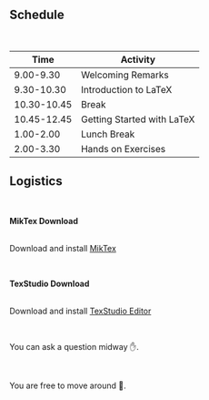 ## Schedule

<br>

| Time        | Activity                   |
|-------------|----------------------------|
| 9.00-9.30   | Welcoming Remarks          |
| 9.30-10.30  | Introduction to LaTeX      |
| 10.30-10.45 | Break                      |
| 10.45-12.45 | Getting Started with LaTeX |
| 1.00-2.00   | Lunch Break                |
| 2.00-3.30   | Hands on Exercises         |

## Logistics

<br>

**MikTex Download**

<br> Download and install [MikTex](https://miktex.org/download)

<br>

**TexStudio Download**

<br> Download and install [TexStudio Editor](https://www.texstudio.org/)

<br>

You can ask a question midway ✋.

<br>

You are free to move around 🚶.
